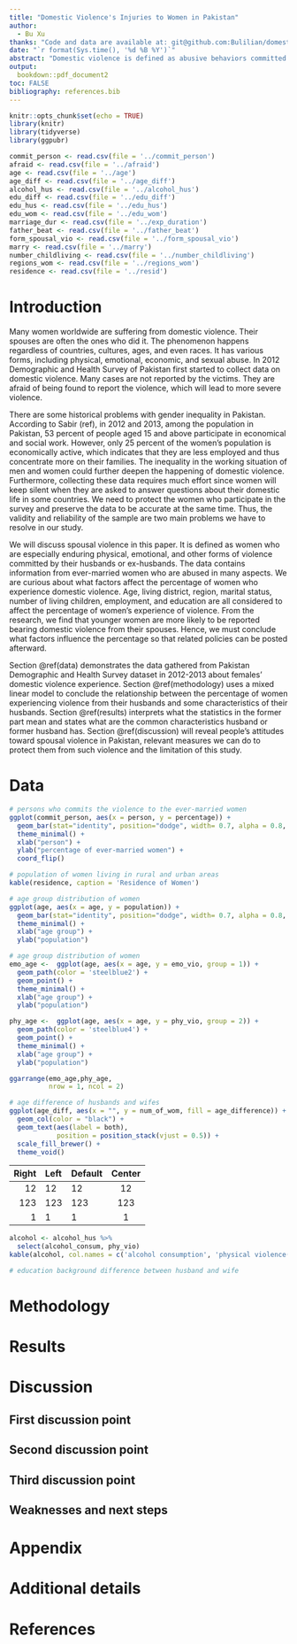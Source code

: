 ```yaml
---
title: "Domestic Violence's Injuries to Women in Pakistan"
author: 
  - Bu Xu
thanks: "Code and data are available at: git@github.com:Bulilian/domestic-violence-research.git"
date: "`r format(Sys.time(), '%d %B %Y')`"
abstract: "Domestic violence is defined as abusive behaviors committed by an individual in a domestic setting, also known as intimate partner violence. Although men can be victims of domestic violence, most who suffer from it are women. By international research, the most common form is harm from women's spouses. Thus, we must investigate more on it. This article mainly focuses on females ranging from 15 to 49 years old. We want to find a relationship between the percentage of women who experienced domestic violence by their husbands and age, region, residence, and many other factors."
output:
  bookdown::pdf_document2
toc: FALSE
bibliography: references.bib
---
```


```r
knitr::opts_chunk$set(echo = TRUE)
library(knitr)
library(tidyverse)
library(ggpubr)
```

```r
commit_person <- read.csv(file = '../commit_person')
afraid <- read.csv(file = '../afraid')
age <- read.csv(file = '../age')
age_diff <- read.csv(file = '../age_diff')
alcohol_hus <- read.csv(file = '../alcohol_hus')
edu_diff <- read.csv(file = '../edu_diff')
edu_hus <- read.csv(file = '../edu_hus')
edu_wom <- read.csv(file = '../edu_wom')
marriage_dur <- read.csv(file = '../exp_duration')
father_beat <- read.csv(file = '../father_beat')
form_spousal_vio <- read.csv(file = '../form_spousal_vio')
marry <- read.csv(file = '../marry')
number_childliving <- read.csv(file = '../number_childliving')
regions_wom <- read.csv(file = '../regions_wom')
residence <- read.csv(file = '../resid')
```

# Introduction

Many women worldwide are suffering from domestic violence. Their spouses are often the ones who did it. The phenomenon happens regardless of countries, cultures, ages, and even races. It has various forms, including physical, emotional, economic, and sexual abuse. In 2012 Demographic and Health Survey of Pakistan first started to collect data on domestic violence. Many cases are not reported by the victims. They are afraid of being found to report the violence, which will lead to more severe violence.

There are some historical problems with gender inequality in Pakistan. According to Sabir (ref), in 2012 and 2013, among the population in Pakistan, 53 percent of people aged 15 and above participate in economical and social work. However, only 25 percent of the women's population is economically active, which indicates that they are less employed and thus concentrate more on their families. The inequality in the working situation of men and women could further deepen the happening of domestic violence. Furthermore, collecting these data requires much effort since women will keep silent when they are asked to answer questions about their domestic life in some countries. We need to protect the women who participate in the survey and preserve the data to be accurate at the same time. Thus, the validity and reliability of the sample are two main problems we have to resolve in our study.

We will discuss spousal violence in this paper. It is defined as women who are especially enduring physical, emotional, and other forms of violence committed by their husbands or ex-husbands. The data contains information from ever-married women who are abused in many aspects. We are curious about what factors affect the percentage of women who experience domestic violence. Age, living district, region, marital status, number of living children, employment, and education are all considered to affect the percentage of women's experience of violence. From the research, we find that younger women are more likely to be reported bearing domestic violence from their spouses. Hence, we must conclude what factors influence the percentage so that related policies can be posted afterward.

Section \@ref(data) demonstrates the data gathered from Pakistan Demographic and Health Survey dataset in 2012-2013 about females' domestic violence experience. Section \@ref(methodology) uses a mixed linear model to conclude the relationship between the percentage of women experiencing violence from their husbands and some characteristics of their husbands. Section \@ref(results) interprets what the statistics in the former part mean and states what are the common characteristics husband or former husband has. Section \@ref(discussion) will reveal people’s attitudes toward spousal violence in Pakistan,  relevant measures we can do to protect them from such violence and the limitation of this study.




# Data



```r
# persons who commits the violence to the ever-married women
ggplot(commit_person, aes(x = person, y = percentage)) +
  geom_bar(stat="identity", position="dodge", width= 0.7, alpha = 0.8, fill = "steelblue") +
  theme_minimal() +
  xlab("person") + 
  ylab("percentage of ever-married women") + 
  coord_flip()
```


```r
# population of women living in rural and urban areas
kable(residence, caption = 'Residence of Women')
```


```r
# age group distribution of women
ggplot(age, aes(x = age, y = population)) +
  geom_bar(stat="identity", position="dodge", width= 0.7, alpha = 0.8, fill = "steelblue") +
  theme_minimal() +
  xlab("age group") + 
  ylab("population")
```

```r
# age group distribution of women
emo_age <-  ggplot(age, aes(x = age, y = emo_vio, group = 1)) +
  geom_path(color = 'steelblue2') +
  geom_point() +
  theme_minimal() +
  xlab("age group") + 
  ylab("population")

phy_age <-  ggplot(age, aes(x = age, y = phy_vio, group = 2)) +
  geom_path(color = 'steelblue4') +
  geom_point() +
  theme_minimal() +
  xlab("age group") + 
  ylab("population")

ggarrange(emo_age,phy_age, 
          nrow = 1, ncol = 2)
```

```r
# age difference of husbands and wifes
ggplot(age_diff, aes(x = "", y = num_of_wom, fill = age_difference)) +
  geom_col(color = "black") +
  geom_text(aes(label = both),
            position = position_stack(vjust = 0.5)) +
  scale_fill_brewer() +
  theme_void()
```


| Right | Left | Default | Center |
|------:|:-----|---------|:------:|
|   12  |  12  |    12   |    12  |
|  123  |  123 |   123   |   123  |
|    1  |    1 |     1   |     1  |


```r
alcohol <- alcohol_hus %>% 
  select(alcohol_consum, phy_vio)
kable(alcohol, col.names = c('alcohol consumption', 'physical violence(%)'))
```


```r
# education background difference between husband and wife

```


# Methodology




# Results

# Discussion

## First discussion point



## Second discussion point

## Third discussion point

## Weaknesses and next steps

\newpage

\appendix

# Appendix {-}


# Additional details


\newpage


# References



